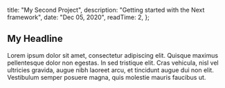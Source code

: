 
  title: "My Second Project",
  description: "Getting started with the Next framework",
  date: "Dec 05, 2020",
  readTime: 2,
};


## My Headline

Lorem ipsum dolor sit amet, consectetur adipiscing elit. Quisque maximus
pellentesque dolor non egestas. In sed tristique elit. Cras vehicula, nisl vel
ultricies gravida, augue nibh laoreet arcu, et tincidunt augue dui non elit.
Vestibulum semper posuere magna, quis molestie mauris faucibus ut.
